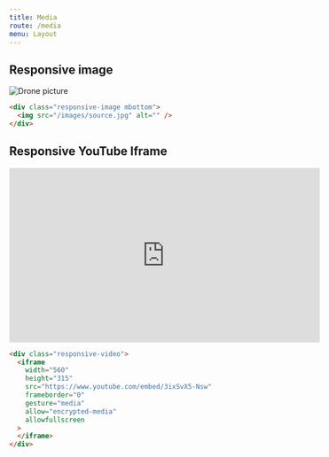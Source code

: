 ```yaml
---
title: Media
route: /media
menu: Layout
---
```


## Responsive image

<div class="responsive-image">
  <img src="/assets/drone.JPG" alt="Drone picture" />
</div>

```html
<div class="responsive-image mbottom">
  <img src="/images/source.jpg" alt="" />
</div>
```

## Responsive YouTube Iframe

<div class="responsive-video">
  <iframe
    width="560"
    height="315"
    src="https://www.youtube.com/embed/3ixSvX5-Nsw"
    frameborder="0"
    gesture="media"
    allow="encrypted-media"
    allowfullscreen
  ></iframe>
</div>

```html
<div class="responsive-video">
  <iframe
    width="560"
    height="315"
    src="https://www.youtube.com/embed/3ixSvX5-Nsw"
    frameborder="0"
    gesture="media"
    allow="encrypted-media"
    allowfullscreen
  >
  </iframe>
</div>
```
